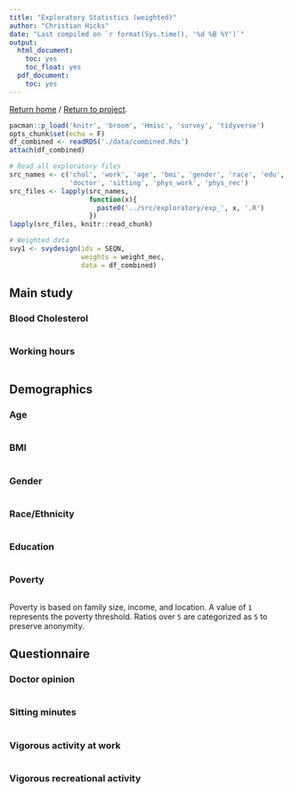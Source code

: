 ```yaml
---
title: "Exploratory Statistics (weighted)"
author: "Christian Hicks"
date: "Last compiled on `r format(Sys.time(), '%d %B %Y')`"
output:
  html_document:
    toc: yes
    toc_float: yes
  pdf_document:
    toc: yes
---
```

<a href="https://www.christianhicks.com">Return home</a> / <a href="https://www.christianhicks.com/MPH-Manuscript">Return to project</a>.
```r
pacman::p_load('knitr', 'broom', 'Hmisc', 'survey', 'tidyverse')
opts_chunk$set(echo = F)
df_combined <- readRDS('./data/combined.Rds')
attach(df_combined)

# Read all exploratory files
src_names <- c('chol', 'work', 'age', 'bmi', 'gender', 'race', 'edu', 'poverty',
               'doctor', 'sitting', 'phys_work', 'phys_rec')
src_files <- lapply(src_names,
                    function(x){
                      paste0('../src/exploratory/exp_', x, '.R')
                    })
lapply(src_files, knitr::read_chunk)

# Weighted data
svy1 <- svydesign(ids = SEQN,
                  weights = weight_mec,
                  data = df_combined)
```

## Main study
### Blood Cholesterol
```r
```

### Working hours
```r
```

## Demographics
### Age
```r
```

### BMI
```r
```

### Gender
```r
```

### Race/Ethnicity
```r
```

### Education
```r
```

### Poverty
```r
```

Poverty is based on family size, income, and location. A value of `1` represents the poverty threshold. Ratios over `5` are categorized as `5` to preserve anonymity.

## Questionnaire
### Doctor opinion
```r
```

### Sitting minutes
```r
```

### Vigorous activity at work
```r
```

### Vigorous recreational activity
```r
```
